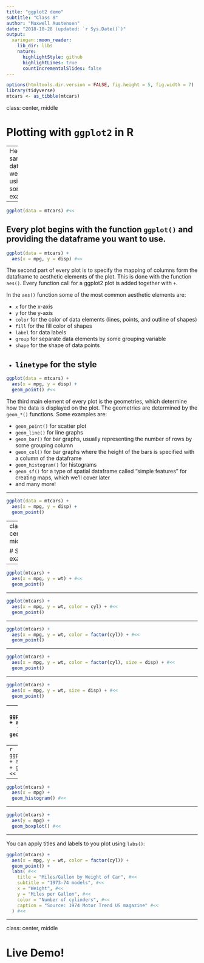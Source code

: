 ```yaml
---
title: "ggplot2 demo"
subtitle: "Class 8"
author: "Maxwell Austensen"
date: "2018-10-28 (updated: `r Sys.Date()`)"
output:
  xaringan::moon_reader:
    lib_dir: libs
    nature:
      highlightStyle: github
      highlightLines: true
      countIncrementalSlides: false
---
```


```r
options(htmltools.dir.version = FALSE, fig.height = 5, fig.width = 7)
library(tidyverse)
mtcars <- as_tibble(mtcars)
```


class: center, middle

# Plotting with `ggplot2` in **R**

---
Here is a sample dataset we'll be using for some examples.
```r
mtcars
```

---

```r
ggplot(data = mtcars) #<<
```

Every plot begins with the function `ggplot()` and providing the dataframe you want to use. 
---

```r
ggplot(data = mtcars) + 
  aes(x = mpg, y = disp) #<<
```

The second part of every plot is to specify the mapping of columns form the dataframe to aesthetic elements of the plot. This is done with the function `aes()`. Every function call for a ggplot2 plot is added together with `+`.

In the `aes()` function some of the most common aesthetic elements are:

* `x` for the x-axis
* `y` for the y-axis
* `color` for the color of data elements (lines, points, and outline of shapes)
* `fill` for the fill color of shapes
* `label` for data labels
* `group` for separate data elements by some grouping variable
* `shape` for the shape of data points
* `linetype` for the style
---

```r
ggplot(data = mtcars) + 
  aes(x = mpg, y = disp) + 
  geom_point() #<<
```

The third main element of every plot is the geometries, which determine how the data is displayed on the plot. The geometries are determined by the `geom_*()` functions. Some examples are:

* `geom_point()` for scatter plot
* `geom_line()` for line graphs
* `geom_bar()` for bar graphs, usually representing the number of rows by some grouping column
* `geom_col()` for bar graphs where the height of the bars is specified with a column of the dataframe
* `geom_histogram()` for histograms
* `geom_sf()` for a type of spatial dataframe called "simple features" for creating maps, which we'll cover later
* and many more!

---

```r
ggplot(data = mtcars) + 
  aes(x = mpg, y = disp) + 
  geom_point()
```

---
class: center, middle

# Some examples
---

```r
ggplot(mtcars) + 
  aes(x = mpg, y = wt) + #<<
  geom_point()
```

---

```r
ggplot(mtcars) + 
  aes(x = mpg, y = wt, color = cyl) + #<<
  geom_point()
```

---

```r
ggplot(mtcars) + 
  aes(x = mpg, y = wt, color = factor(cyl)) + #<<
  geom_point()
```

---

```r
ggplot(mtcars) + 
  aes(x = mpg, y = wt, color = factor(cyl), size = disp) + #<<
  geom_point()
```
---

```r
ggplot(mtcars) + 
  aes(x = mpg, y = wt, size = disp) + #<<
  geom_point()
```

---
```r
ggplot(mtcars) + 
  aes(x = mpg, y = wt) + 
  geom_point() #<<
```

---
```r
ggplot(mtcars) + 
  aes(x = cyl) + 
  geom_bar() #<<
```

---

```r
ggplot(mtcars) + 
  aes(x = mpg) + 
  geom_histogram() #<<
```

---

```r
ggplot(mtcars) + 
  aes(y = mpg) + 
  geom_boxplot() #<<
```

---

You can apply titles and labels to you plot using `labs()`:

```r
ggplot(mtcars) + 
  aes(x = mpg, y = wt, color = factor(cyl)) +
  geom_point() +
  labs( #<<
    title = "Miles/Gallon by Weight of Car", #<<
    subtitle = "1973-74 models", #<<
    x = "Weight", #<<
    y = "Miles per Gallon", #<<
    color = "Number of cylinders", #<<
    caption = "Source: 1974 Motor Trend US magazine" #<<
  ) #<<
```

---
class: center, middle

# Live Demo!

